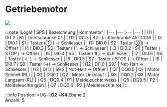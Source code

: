 # Getriebemotor

[![](/image/Labore/B1/Laborplatten/MusterET/getriebemotor_min.webp)](/image/Labore/B1/Laborplatten/MusterET/getriebemotor.webp)

:::note
|Logo!	| SPS	| Bezeichnung	| Kommentar                     |
|---    |---    |---            |---                            |
| I11	| DI1.2	| B1	        | Lichtschranke 0°              |
| I12	| DI1.3	| B2	        | Lichtschranke 45° CCW         |
| I2	| DI0.1	| S1	        | Taster (① ) → Schliesser	    |
| I1	| DI0.0	| S2	        | Taster (⓪) → Öffner           |
| I4	| DI0.3	| S3	        | Taster ( Ⅰ ) → Schliesser	    |
| I3	| DI0.2	| S4	        | Taster ( STOP ) → Öffner      |
| I5	| DI0.4	| S5	        | Taster ( Ⅱ ) → Schliesser     |
| I7	| DI0.6	| S6	        | Taster ( ← ) → Schliesser	    |
| I6	| DI0.5	| S7	        | Taster ( STOP ) → Öffner      |
| I8	| DI0.7	| S8	        | Taster (→) → Schliesser       |
| I12	| DI1.0	| S9.1	        | Not-Halt → Schliesser	        |
| I13	| DI1.1	| S9.2	        | Not-Halt → Öffner             |
| Q1	| DQ0.0	| Q1	        | Motor Schnell (RL)            |
| Q2	| DQ0.1	| Q2	        | Motor Linkslauf               |
| Q3	| DQ0.2	| Q3	        | Motor Langsam (RL)            |
| Q5	| DQ0.4	| P1	        | Meldeleuchte weiss            |
| Q6	| DQ0.5	| P2	        | Meldeleuchte grün             |
| Q7	| DQ0.6	| P3	        | Meldeleuchte rot              |
::

:::info
Position:   =UG II.**G2**  +**K4**.Ebene 2  \
Anzahl: 5
